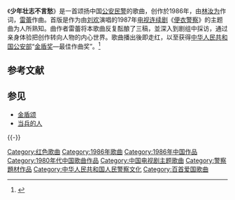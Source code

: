 《'''少年壮志不言愁'''》是一首颂扬中国[[公安民警|公安民警]]的歌曲，创作於1986年，由[[林汝为|林汝为]]作词，[[雷蕾|雷蕾]]作曲。首版是作为由[[刘欢|刘欢]]演唱的1987年[[电视连续剧|电视连续剧]]《[[便衣警察_(小说)|便衣警察]]》的主题曲为人所熟知。曲作者雷蕾将本歌曲反复酝酿了三稿，並深入到剧组中採访，通过亲身体验把创作转向人物的内心世界。歌曲播出後即走红，以至获得[[中华人民共和国公安部|中华人民共和国公安部]]“[[金盾奖|金盾奖]]—最佳作曲奖”。<ref>{{Cite web |url=http://culture.people.com.cn/GB/22219/15153067.html |title=雷蕾:《少年壮志不言愁》憋了三稿才写成 |accessdate=2011-07-31 |archive-date=2011-10-16 |archive-url=https://web.archive.org/web/20111016034515/http://culture.people.com.cn/GB/22219/15153067.html |dead-url=no }}</ref>

==参考文献==
{{Reflist}}

==参见==
*[[金盾颂|金盾颂]]
*[[当兵的人|当兵的人]]

{{-}}
{{中宣部推荐100首爱国歌曲}}

[[Category:红色歌曲|Category:红色歌曲]]
[[Category:1986年歌曲|Category:1986年歌曲]]
[[Category:1986年中国作品|Category:1986年中国作品]]
[[Category:1980年代中国歌曲作品|Category:1980年代中国歌曲作品]]
[[Category:中国电视剧主题歌曲|Category:中国电视剧主题歌曲]]
[[Category:警察題材作品|Category:警察題材作品]]
[[Category:中华人民共和国人民警察文化|Category:中华人民共和国人民警察文化]]
[[Category:百首爱国歌曲|Category:百首爱国歌曲]]